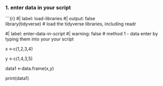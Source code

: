 ### 1. enter data in your script

\`\`\`{r} #\| label: load-libraries #\| output: false\
library(tidyverse) \# load the tidyverse libraries, including readr

#\| label: enter-data-in-script #\| warning: false \# method 1 - data enter by typing them into your your script

x <-c(1,2,3,4)

y <-c(1,4,3,5)

data1 <-data.frame(x,y)

print(data1)
